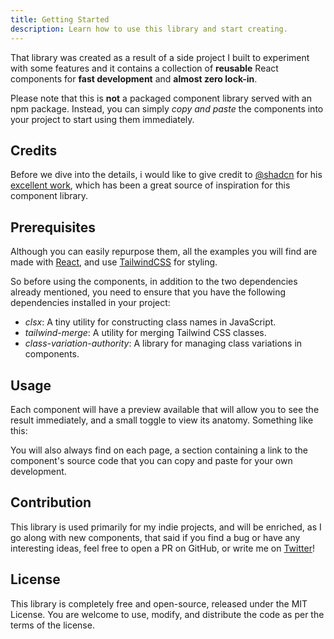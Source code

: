 ```yaml
---
title: Getting Started
description: Learn how to use this library and start creating.
---
```


That library was created as a result of a side project I built to experiment
with some features and it contains a collection of **reusable** React components
for **fast development** and **almost zero lock-in**.

Please note that this is **not** a packaged component library served with an npm
package. Instead, you can simply _copy and paste_ the components into your
project to start using them immediately.

## Credits

Before we dive into the details, i would like to give credit to
[@shadcn](https://twitter.com/shadcn) for his
[excellent work](https://ui.shadcn.com), which has been a great source of
inspiration for this component library.

## Prerequisites

Although you can easily repurpose them, all the examples you will find are made
with [React](https://react.dev/), and use
[TailwindCSS](https://tailwindcss.com/) for styling.

So before using the components, in addition to the two dependencies already
mentioned, you need to ensure that you have the following dependencies installed
in your project:

- _clsx_: A tiny utility for constructing class names in JavaScript.
- _tailwind-merge_: A utility for merging Tailwind CSS classes.
- _class-variation-authority_: A library for managing class variations in
  components.

## Usage

Each component will have a preview available that will allow you to see the
result immediately, and a small toggle to view its anatomy. Something like this:

<Preview example="button-default" vn="Primary" />

You will also always find on each page, a section containing a link to the
component's source code that you can copy and paste for your own development.

## Contribution

This library is used primarily for my indie projects, and will be enriched, as I
go along with new components, that said if you find a bug or have any
interesting ideas, feel free to open a PR on GitHub, or write me on
[Twitter](https://twitter.com/askides)!

## License

This library is completely free and open-source, released under the MIT License.
You are welcome to use, modify, and distribute the code as per the terms of the
license.
